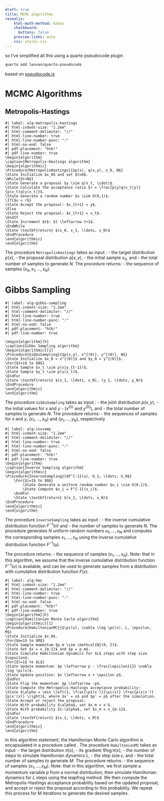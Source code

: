 ```yaml
---
draft: true
title: MCMC algorithms
revealjs: 
    html-math-method: katex
    chalkboard: 
      buttons: false
    preview-links: auto
    css: styles.css
---
```


so I've simplified all this using a quarto  pseudocode plugin
```bash
quarto add leovan/quarto-pseudocode
```
based on [pseudocode.js](https://github.com/SaswatPadhi/pseudocode.js)

# MCMC Algorithms
## Metropolis-Hastings
```pseudocode
#| label: alg-metropolis-hastings
#| html-indent-size: "1.2em"
#| html-comment-delimiter: "//"
#| html-line-number: true
#| html-line-number-punc: ":"
#| html-no-end: false
#| pdf-placement: "htb!"
#| pdf-line-number: true
\begin{algorithm}
\caption{Metropolis-Hastings algorithm}
\begin{algorithmic}
\Procedure{MetropolisHastings}{$p(x), q(x,y), x_0, N$}
\State Initialize $x_0$ and set $t=0$.
\While{$t<N$}
\State Generate a proposal $y \sim q(x_t, \cdot)$.
\State Calculate the acceptance ratio $r = \frac{p(y)q(x_t|y)}{p(x_t)q(y|x_t)}$.
\State Generate a random number $u \sim U(0,1)$.
\If{$u < r$}
\State Accept the proposal: $x_{t+1} = y$.
\Else
\State Reject the proposal: $x_{t+1} = x_t$.
\EndIf
\State Increment $t$: $t \leftarrow t+1$.
\EndWhile
\State \textbf{return} $(x_0, x_1, \ldots, x_N)$
\EndProcedure
\end{algorithmic}
\end{algorithm}
```
The procedure `MetropolisHastings` takes as input :
- the target distribution $p(x)$, 
- the proposal distribution $q(x,y)$, 
- the initial sample $x_0$, and
- the total number of samples to generate $N$. 
The procedure returns:
- the sequence of samples $(x_0, x_1, \ldots, x_N)$.

# Gibbs Sampling
```pseudocode
#| label: alg-gibbs-sampling
#| html-indent-size: "1.2em"
#| html-comment-delimiter: "//"
#| html-line-number: true
#| html-line-number-punc: ":"
#| html-no-end: false
#| pdf-placement: "htb!"
#| pdf-line-number: true

\begin{algorithm}[h]
\caption{Gibbs Sampling algorithm}
\begin{algorithmic}[1]
\Procedure{GibbsSampling}{$p(x,y), x^{(0)}, y^{(0)}, N$}
\State Initialize $x_0 = x^{(0)}$ and $y_0 = y^{(0)}$.
\For{$t=1$ to $N$}
\State Sample $x_t \sim p(x|y_{t-1})$.
\State Sample $y_t \sim p(y|x_t)$.
\EndFor
\State \textbf{return} $(x_1, \ldots, x_N), (y_1, \ldots, y_N)$
\EndProcedure
\end{algorithmic}
\end{algorithm}

```
The procedure `GibbsSampling` takes as input :
- the joint distribution $p(x,y)$, 
- the initial values for $x$ and $y$
-  ($x^{(0)}$ and $y^{(0)}$), and 
- the total number of samples to generate $N$. 
The procedure returns:
-  the sequences of samples for $x$ and $y$, $(x_1, \ldots, x_N)$ and $(y_1, \ldots, y_N)$, respectively

```pseudocode
#| label: alg-invsamp
#| html-indent-size: "1.2em"
#| html-comment-delimiter: "//"
#| html-line-number: true
#| html-line-number-punc: ":"
#| html-no-end: false
#| pdf-placement: "htb!"
#| pdf-line-number: true
\begin{algorithm}
\caption{Inverse Sampling algorithm}
\begin{algorithmic}
\Procedure{InverseSampling}{$F^{-1}(u), U_1, \ldots, U_N$}
    \For{$i=1$ to $N$}
        \State Generate a uniform random number $u_i \sim U(0,1)$.
        \State Compute $x_i = F^{-1}(u_i)$.
    \EndFor
    \State \textbf{return} $(x_1, \ldots, x_N)$
\EndProcedure
\end{algorithmic}
\end{algorithm}
```
The procedure `InverseSampling` takes as input :
- the inverse cumulative distribution function $F^{-1}(u)$ and 
- the number of samples to generate $N$.
 The procedure generates $N$ uniform random numbers $u_1, \ldots, u_N$ and computes the corresponding samples $x_1, \ldots, x_N$ using the inverse cumulative distribution function $F^{-1}(u)$.
 
  The procedure returns:
  - the sequence of samples $(x_1, \ldots, x_N)$.
Note: that in this algorithm, we assume that the inverse cumulative distribution function $F^{-1}(u)$ is available, and can be used to generate samples from a distribution with cumulative distribution function $F(x)$.

```pseudocode
#| label: alg-hmc
#| html-indent-size: "1.2em"
#| html-comment-delimiter: "//"
#| html-line-number: true
#| html-line-number-punc: ":"
#| html-no-end: false
#| pdf-placement: "htb!"
#| pdf-line-number: true
\begin{algorithm}[h]
\caption{Hamiltonian Monte Carlo algorithm}
\begin{algorithmic}[1]
\Procedure{HamiltonianMC}{$\pi(x), \nabla \log \pi(x), L, \epsilon, M$}
\State Initialize $x_0$.
\For{$m=1$ to $M$}
\State Sample momentum $p_m \sim \mathcal{N}(0, I)$.
\State Set $x = x_{m-1}$ and $p = p_m$.
\State Simulate Hamiltonian dynamics for $L$ steps with step size $\epsilon$:
\For{$l=1$ to $L$}
\State Update momentum: $p \leftarrow p - \frac{\epsilon}{2} \nabla \log \pi(x)$.
\State Update position: $x \leftarrow x + \epsilon p$.
\EndFor
\State Flip the momentum: $p \leftarrow -p$.
\State Compute the Metropolis-Hastings acceptance probability:
\State $\alpha = \min \left(1, \frac{\pi(x')}{\pi(x)} \frac{p(x|x')}{p(x'|x)} \right)$, where $x' = x$ and $p' = p$ after the simulation.
\State Accept or reject the proposal:
\State With probability $\alpha$, set $x_m = x'$.
\State With probability $1-\alpha$, set $x_m = x_{m-1}$.
\EndFor
\State \textbf{return} $(x_1, \ldots, x_M)$
\EndProcedure
\end{algorithmic}
\end{algorithm}
```
In this algorithm statement, the Hamiltonian Monte Carlo algorithm is encapsulated in a procedure called \textsc{HamiltonianMC}. 
The procedure `HamiltonianMC` takes as input:
-  the target distribution $\pi(x)$, 
- its gradient $\nabla \log \pi(x)$,
-  the number of steps to simulate Hamiltonian dynamics $L$, 
- the step size $\epsilon$, and
-  the total number of samples to generate $M$. 
The procedure returns:
-  the sequence of samples $(x_1, \ldots, x_M)$.
Note: that in this algorithm, we first sample a momentum variable $p$ from a normal distribution, then simulate Hamiltonian dynamics for $L$ steps using the leapfrog method. We then compute the Metropolis-Hastings acceptance probability based on the updated proposal, and accept or reject the proposal according to this probability. We repeat this process for $M$ iterations to generate the desired samples.